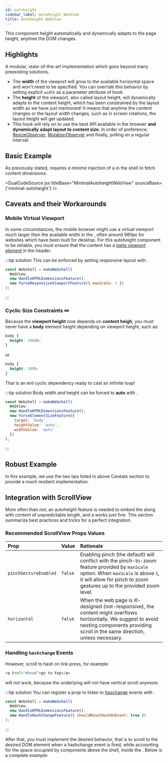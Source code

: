 ```yaml
---
id: autoheight
sidebar_label: Autoheight WebView
title: Autoheight WebView
---
```



This component height automatically and dynamically adapts to the page height,
anytime the DOM changes.

<ShowcaseFrame />

## Highlights


A modular, state-of-the-art implementation which goes beyond many preexisting solutions.

<APIBox reference="useAutoheight" type="function" />

- The **width** of the viewport will grow to the
  available horizontal space and won't need to be specified. You can
  override this behavior by setting explicit `width` as a
  parameter attribute of <APIReference reference="useAutoheight" type="function" /> hook.
- The **height** of the viewport, also called layout
  height, will dynamically adapts to the content height, which has
  been constrained by the layout width as we have just mentioned! It
  means that anytime the content changes or the layout width changes,
  such as in screen rotations, the layout height will get updated.
- This hook will rely on <APIReference reference="HandleHTMLDimensionsFeature" type="variable" /> to use the best API
  available in the browser
  **and dynamically adapt layout to content size**. In
  order of preference,
  [ResizeObserver](https://developer.mozilla.org/en-US/docs/Web/API/ResizeObserver),
  [MutationObserver](https://developer.mozilla.org/en-US/docs/Web/API/MutationObserver)
  and finally, polling on a regular interval.


<!-- :::note
Read [Overcoming the Autoheight WebView
Challenge](/blog/2020/09/15/overcoming-the-autoheight-webview-challenge) to demystify all the magic behind this hook.
::: -->

## Basic Example

As previously stated, <APIReference reference="useAutoheight" type="function" />
requires *a minima* injection of a <APIReference reference="HandleHTMLDimensionsFeature" type="variable" /> in the shell to fetch content dimensions:

<DualCodeSource
  jsx
  titleBase="MinimalAutoheightWebView"
  sourceBase={'minimal-autoheight'}
/>

## Caveats and their Workarounds

### Mobile Virtual Viewport

In some circumstances, the mobile browser might use a virtual
viewport much larger then the available width in the <WebView />, often
around 980px for websites which have been built for desktop. For
this autoheight component to be reliable, you must ensure that the
content has a [meta viewport element](https://www.w3schools.com/css/css_rwd_viewport.asp)
in the header.

:::tip solution
This can be enforced by setting responsive layout with <APIReference reference="ForceResponsiveViewportFeature" type="variable" />.

```js {4}
const Webshell = makeWebshell(
  WebView,
  new HandleHTMLDimensionsFeature(),
  new ForceResponsiveViewportFeature({ maxScale: 1 })
);
```

:::

### Cyclic Size Constraints &infin;

Because the **viewport height** now depends on **content heigh**, you must never have a **body** element
height depending on viewport height, such as:

```css title="evil.css"
body {
  height: 100vh;
}
```

<div className="margin-bottom--md" style={{textAlign: 'center', fontStyle: 'italic'}}>or</div>

```css title="evil.css"
body {
  height: 100%;
}
```

That is an evil cyclic dependency ready to cast an infinite loop!

:::tip solution
Body width and height can be forced to
**auto** with <APIReference reference="ForceElementSizeFeature" type="variable" />.

```js {4,5,6,7}
const Webshell = makeWebshell(
  WebView,
  new HandleHTMLDimensionsFeature(),
  new ForceElementSizeFeature({
    target: 'body',
    heightValue: 'auto',
    widthValue: 'auto'
  })
);
```

:::

## Robust Example

In this example, we use the two tips listed in above Caveats section to provide a much resilient implementation.

<DualCodeSource
  jsx
  titleBase="ResilientAutoheightWebView"
  sourceBase="resilient-autoheight"
/>

## Integration with ScrollView

More often than not, an autoheight feature is needed to embed the <WebView /> along with
content of unpredictable length, and a <ReactReference name="ScrollView" type="class" /> works just fine.
This section summarize best practices and tricks for a perfect integration.

### Recommended ScrollView Props Values

| Prop                  | Value   | Rationale                                                                                                                                                                                                                                                                                  |
| :-------------------- | :------ | :----------------------------------------------------------------------------------------------------------------------------------------------------------------------------------------------------------------------------------------------------------------------------------------- |
| `pinchGestureEnabled` | `false` | Enabling pinch (the default) will conflict with the pinch-to-zoom feature provided by <APIReference reference="ForceResponsiveViewportFeature" type="variable" /> `maxScale` option. When `maxScale` is above `1`, it will allow for pinch to zoom gestures up to the provided zoom level. |
| `horizontal`          | `false` | When the web page is ill-designed (not-responsive), the content might overflows horizontally. We suggest to avoid nesting components providing scroll in the same direction, unless necessary.                                                                                             |

### Handling `hashchange` Events

However, scroll to hash on link press, for example:

```html
<a href="#head">go to top</a>
```

will not work, because the underlying <WebView /> will not have vertical scroll anymore.

:::tip solution
You can register a prop to listen to [haschange](https://developer.mozilla.org/en-US/docs/Web/API/Window/hashchange_event) events with <APIReference reference="HandleHashChangeFeature" type="variable" />.

```jsx {4}
const Webshell = makeWebshell(
  WebView,
  new HandleHTMLDimensionsFeature(),
  new HandleHashChangeFeature({ shouldResetHashOnEvent: true })
);
```

:::

After that, you must implement the desired behavior, that is to scroll to the
desired DOM element when a hashchange event is fired, while accounting for the space
occupied by components above the shell, inside the <ReactReference name="ScrollView" type="class" />. Below is a complete
example:

<DualCodeSource
  jsx
  sourceBase="scrollview"
  titleBase="AutoheightWebViewInScrollView"
/>
